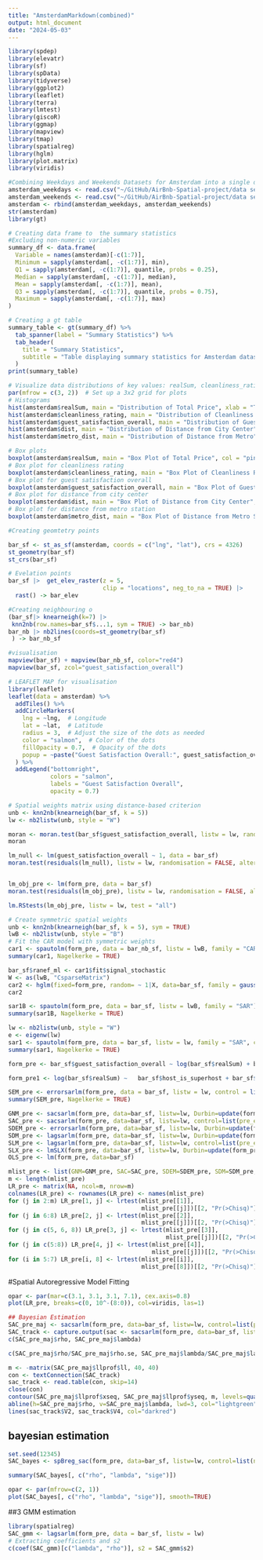 ---
title: "AmsterdamMarkdown(combined)"
output: html_document
date: "2024-05-03"
---
```{r}
library(spdep)
library(elevatr)
library(sf)
library(spData)
library(tidyverse)
library(ggplot2)
library(leaflet)
library(terra)
library(lmtest)
library(giscoR)
library(ggmap)
library(mapview)
library(tmap)
library(spatialreg)
library(hglm)
library(plot.matrix)
library(viridis)
```

```{r}
#Combining Weekdays and Weekends Datasets for Amsterdam into a single dataframe
amsterdam_weekdays <- read.csv("~/GitHub/AirBnb-Spatial-project/data sets/amsterdam_weekdays.csv")
amsterdam_weekends <- read.csv("~/GitHub/AirBnb-Spatial-project/data sets/amsterdam_weekends.csv")
amsterdam <- rbind(amsterdam_weekdays, amsterdam_weekends)
str(amsterdam)
library(gt)
```


```{r}
# Creating data frame to  the summary statistics
#Excluding non-numeric variables
summary_df <- data.frame(
  Variable = names(amsterdam)[-c(1:7)],  
  Minimum = sapply(amsterdam[, -c(1:7)], min),  
  Q1 = sapply(amsterdam[, -c(1:7)], quantile, probs = 0.25),  
  Median = sapply(amsterdam[, -c(1:7)], median),  
  Mean = sapply(amsterdam[, -c(1:7)], mean),  
  Q3 = sapply(amsterdam[, -c(1:7)], quantile, probs = 0.75),
  Maximum = sapply(amsterdam[, -c(1:7)], max) 
)

# Creating a gt table
summary_table <- gt(summary_df) %>%
  tab_spanner(label = "Summary Statistics") %>%
  tab_header(
    title = "Summary Statistics",
    subtitle = "Table displaying summary statistics for Amsterdam dataset"
  )
print(summary_table)
```

```{r}
# Visualize data distributions of key values: realSum, cleanliness_rating, guest_satisfaction_overall, dist, and metro_dist
par(mfrow = c(3, 2))  # Set up a 3x2 grid for plots
# Histograms
hist(amsterdam$realSum, main = "Distribution of Total Price", xlab = "Total Price (realSum)", col = "pink")
hist(amsterdam$cleanliness_rating, main = "Distribution of Cleanliness Rating", xlab = "Cleanliness Rating", col = "lightgreen")
hist(amsterdam$guest_satisfaction_overall, main = "Distribution of Guest Satisfaction", xlab = "Overall Guest Satisfaction", col = "salmon")
hist(amsterdam$dist, main = "Distribution of Distance from City Center", xlab = "Distance (km)", col = "lightyellow")
hist(amsterdam$metro_dist, main = "Distribution of Distance from Metro", xlab = "Distance (km)", col = "lavender")
```


```{r}
# Box plots
boxplot(amsterdam$realSum, main = "Box Plot of Total Price", col = "pink")
# Box plot for cleanliness rating
boxplot(amsterdam$cleanliness_rating, main = "Box Plot of Cleanliness Rating", col = "lightgreen")
# Box plot for guest satisfaction overall
boxplot(amsterdam$guest_satisfaction_overall, main = "Box Plot of Guest Satisfaction Overall", col = "salmon")
# Box plot for distance from city center
boxplot(amsterdam$dist, main = "Box Plot of Distance from City Center", col = "lightyellow")
# Box plot for distance from metro station
boxplot(amsterdam$metro_dist, main = "Box Plot of Distance from Metro Station", col = "lavender")
```


```{r}
#Creating geomtetry points

bar_sf <- st_as_sf(amsterdam, coords = c("lng", "lat"), crs = 4326)
st_geometry(bar_sf)
st_crs(bar_sf)
```


```{r}
# Evelation points
bar_sf |>  get_elev_raster(z = 5,
                           clip = "locations", neg_to_na = TRUE) |> 
  rast() -> bar_elev

```

```{r}
#Creating neighbouring o
(bar_sf|> knearneigh(k=7) |>
 knn2nb(row.names=bar_sf$...1, sym = TRUE) -> bar_nb)
bar_nb |> nb2lines(coords=st_geometry(bar_sf)
 ) -> bar_nb_sf
```

```{r}
#visualisation
mapview(bar_sf) + mapview(bar_nb_sf, color="red4")
mapview(bar_sf, zcol="guest_satisfaction_overall")
```

```{r}
# LEAFLET MAP for visualisation
library(leaflet)
leaflet(data = amsterdam) %>%
  addTiles() %>%
  addCircleMarkers(
    lng = ~lng,  # Longitude
    lat = ~lat,  # Latitude
    radius = 3,  # Adjust the size of the dots as needed
    color = "salmon",  # Color of the dots
    fillOpacity = 0.7,  # Opacity of the dots
    popup = ~paste("Guest Satisfaction Overall:", guest_satisfaction_overall)
  ) %>%
  addLegend("bottomright", 
            colors = "salmon", 
            labels = "Guest Satisfaction Overall",
            opacity = 0.7)
```


```{r}
# Spatial weights matrix using distance-based criterion
unb <- knn2nb(knearneigh(bar_sf, k = 5))
lw <- nb2listw(unb, style = "W")

moran <- moran.test(bar_sf$guest_satisfaction_overall, listw = lw, randomisation = TRUE, alternative = "two.sided")
moran

lm_null <- lm(guest_satisfaction_overall ~ 1, data = bar_sf)
moran.test(residuals(lm_null), listw = lw, randomisation = FALSE, alternative = "two.sided")


lm_obj_pre <- lm(form_pre, data = bar_sf)
moran.test(residuals(lm_obj_pre), listw = lw, randomisation = FALSE, alternative = "two.sided")

lm.RStests(lm_obj_pre, listw = lw, test = "all")

# Create symmetric spatial weights
unb <- knn2nb(knearneigh(bar_sf, k = 5), sym = TRUE)
lwB <- nb2listw(unb, style = "B")
# Fit the CAR model with symmetric weights
car1 <- spautolm(form_pre, data = bar_nb_sf, listw = lwB, family = "CAR")
summary(car1, Nagelkerke = TRUE)
```

```{r}
bar_sf$ranef_ml <- car1$fit$signal_stochastic
W <- as(lwB, "CsparseMatrix")
car2 <- hglm(fixed=form_pre, random= ~ 1|X, data=bar_sf, family = gaussian(), rand.family=CAR(D=W))
car2

```

```{r}
sar1B <- spautolm(form_pre, data = bar_sf, listw = lwB, family = "SAR")
summary(sar1B, Nagelkerke = TRUE)

lw <- nb2listw(unb, style = "W")
e <- eigenw(lw)
sar1 <- spautolm(form_pre, data = bar_sf, listw = lw, family = "SAR", control = list(pre_eig = e))
summary(sar1, Nagelkerke = TRUE)

form_pre <- bar_sf$guest_satisfaction_overall ~ log(bar_sf$realSum) + bar_sf$host_is_superhost + bar_sf$attr_index + bar_sf$person_capacity + bar_sf$dist + bar_sf$metro_dist

form_pre1 <- log(bar_sf$realSum) ~   bar_sf$host_is_superhost + bar_sf$attr_index + bar_sf$person_capacity + bar_sf$dist + bar_sf$metro_dist

SEM_pre <- errorsarlm(form_pre, data = bar_sf, listw = lw, control = list(pre_eig = e))
summary(SEM_pre, Nagelkerke = TRUE)

```


```{r}
GNM_pre <- sacsarlm(form_pre, data=bar_sf, listw=lw, Durbin=update(form_pre, ~ . - Metrop), control=list(pre_eig1=e, pre_eig2=e))
SAC_pre <- sacsarlm(form_pre, data=bar_sf, listw=lw, control=list(pre_eig1=e, pre_eig2=e))
SDEM_pre <- errorsarlm(form_pre, data=bar_sf, listw=lw, Durbin=update(form_pre, ~ . - Metrop), control=list(pre_eig=e))
SDM_pre <- lagsarlm(form_pre, data=bar_sf, listw=lw, Durbin=update(form_pre, ~ . - Metrop), control=list(pre_eig=e))
SLM_pre <- lagsarlm(form_pre, data=bar_sf, listw=lw, control=list(pre_eig=e))
SLX_pre <- lmSLX(form_pre, data=bar_sf, listw=lw, Durbin=update(form_pre, ~ . - Metrop))
OLS_pre <- lm(form_pre, data=bar_sf)
```

```{r}
mlist_pre <- list(GNM=GNM_pre, SAC=SAC_pre, SDEM=SDEM_pre, SDM=SDM_pre, SLX=SLX_pre, SEM=SEM_pre, SLM=SLM_pre, OLS=OLS_pre)
m <- length(mlist_pre)
LR_pre <- matrix(NA, ncol=m, nrow=m)
colnames(LR_pre) <- rownames(LR_pre) <- names(mlist_pre)
for (j in 2:m) LR_pre[1, j] <- lrtest(mlist_pre[[1]],
                                      mlist_pre[[j]])[[2, "Pr(>Chisq)"]]
for (j in 6:8) LR_pre[2, j] <- lrtest(mlist_pre[[2]],
                                      mlist_pre[[j]])[[2, "Pr(>Chisq)"]]
for (j in c(5, 6, 8)) LR_pre[3, j] <- lrtest(mlist_pre[[3]],
                                             mlist_pre[[j]])[[2, "Pr(>Chisq)"]]
for (j in c(5:8)) LR_pre[4, j] <- lrtest(mlist_pre[[4]],
                                         mlist_pre[[j]])[[2, "Pr(>Chisq)"]]
for (i in 5:7) LR_pre[i, 8] <- lrtest(mlist_pre[[i]],
                                      mlist_pre[[8]])[[2, "Pr(>Chisq)"]]
```

#Spatial Autoregressive Model Fitting
```{r}
opar <- par(mar=c(3.1, 3.1, 3.1, 7.1), cex.axis=0.8)
plot(LR_pre, breaks=c(0, 10^-(8:0)), col=viridis, las=1)
```

```{R}
## Bayesian Estimation
SAC_pre_maj <- sacsarlm(form_pre, data=bar_sf, listw=lw, control=list(pre_eig1=e, pre_eig2=e), llprof=40)
SAC_track <- capture.output(sac <- sacsarlm(form_pre, data=bar_sf, listw=lw, control=list(pre_eig1=e, pre_eig2=e), quiet=FALSE))
c(SAC_pre_maj$rho, SAC_pre_maj$lambda)
```
```{r}
c(SAC_pre_maj$rho/SAC_pre_maj$rho.se, SAC_pre_maj$lambda/SAC_pre_maj$lambda.se)
```

```{r}
m <- -matrix(SAC_pre_maj$llprof$ll, 40, 40)
con <- textConnection(SAC_track)
sac_track <- read.table(con, skip=14)
close(con)
contour(SAC_pre_maj$llprof$xseq, SAC_pre_maj$llprof$yseq, m, levels=quantile(c(m), seq(0,1,0.1)), xlab="rho", ylab="lambda", col="blue4")
abline(h=SAC_pre_maj$rho, v=SAC_pre_maj$lambda, lwd=3, col="lightgreen")
lines(sac_track$V2, sac_track$V4, col="darkred")
```
## bayesian estimation
```{r}
set.seed(12345)
SAC_bayes <- spBreg_sac(form_pre, data=bar_sf, listw=lw, control=list(ndraw=20000L, nomit=2000L))
```

```{r}
summary(SAC_bayes[, c("rho", "lambda", "sige")])
```

```{r}
opar <- par(mfrow=c(2, 1)) 
plot(SAC_bayes[, c("rho", "lambda", "sige")], smooth=TRUE)
```
##3 GMM estimation  
```{r}
library(spatialreg)
SAC_gmm <- lagsarlm(form_pre, data = bar_sf, listw = lw)
# Extracting coefficients and s2
c(coef(SAC_gmm)[c("lambda", "rho")], s2 = SAC_gmm$s2)
```